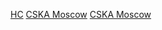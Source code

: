 {{cat main|莫斯科中央陸軍冰球俱樂部}}
{{Commons category|HC CSKA Moscow}}
[[Category:莫斯科中央陸軍|HC]]
[[Category:俄羅斯冰球隊|CSKA Moscow]]
[[Category:大陸冰球聯盟球隊|CSKA Moscow]]
